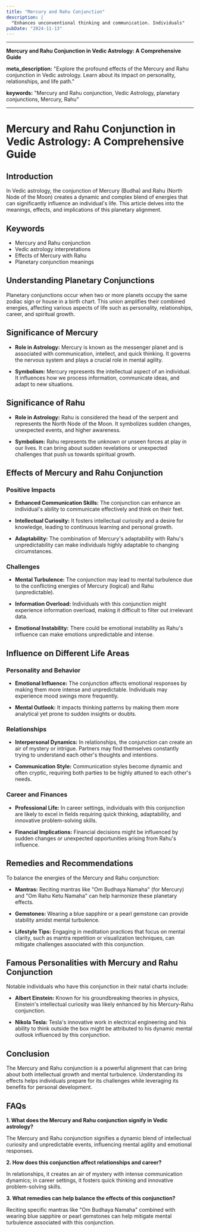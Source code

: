 ```yaml
---
title: "Mercury and Rahu Conjunction"
description: |
  "Enhances unconventional thinking and communication. Individuals"
pubDate: "2024-11-13"
---
```


---

**Mercury and Rahu Conjunction in Vedic Astrology: A Comprehensive Guide**

**meta_description:** "Explore the profound effects of the Mercury and Rahu conjunction in Vedic astrology. Learn about its impact on personality, relationships, and life path."

**keywords:** "Mercury and Rahu conjunction, Vedic Astrology, planetary conjunctions, Mercury, Rahu"

---

# Mercury and Rahu Conjunction in Vedic Astrology: A Comprehensive Guide

## Introduction

In Vedic astrology, the conjunction of Mercury (Budha) and Rahu (North Node of the Moon) creates a dynamic and complex blend of energies that can significantly influence an individual's life. This article delves into the meanings, effects, and implications of this planetary alignment.

## Keywords

- Mercury and Rahu conjunction
- Vedic astrology interpretations
- Effects of Mercury with Rahu
- Planetary conjunction meanings

## Understanding Planetary Conjunctions

Planetary conjunctions occur when two or more planets occupy the same zodiac sign or house in a birth chart. This union amplifies their combined energies, affecting various aspects of life such as personality, relationships, career, and spiritual growth.

## Significance of Mercury

- **Role in Astrology:** Mercury is known as the messenger planet and is associated with communication, intellect, and quick thinking. It governs the nervous system and plays a crucial role in mental agility.
  
- **Symbolism:** Mercury represents the intellectual aspect of an individual. It influences how we process information, communicate ideas, and adapt to new situations.

## Significance of Rahu

- **Role in Astrology:** Rahu is considered the head of the serpent and represents the North Node of the Moon. It symbolizes sudden changes, unexpected events, and higher awareness.

- **Symbolism:** Rahu represents the unknown or unseen forces at play in our lives. It can bring about sudden revelations or unexpected challenges that push us towards spiritual growth.

## Effects of Mercury and Rahu Conjunction

### Positive Impacts

- **Enhanced Communication Skills:** The conjunction can enhance an individual's ability to communicate effectively and think on their feet.
  
- **Intellectual Curiosity:** It fosters intellectual curiosity and a desire for knowledge, leading to continuous learning and personal growth.
  
- **Adaptability:** The combination of Mercury's adaptability with Rahu's unpredictability can make individuals highly adaptable to changing circumstances.

### Challenges

- **Mental Turbulence:** The conjunction may lead to mental turbulence due to the conflicting energies of Mercury (logical) and Rahu (unpredictable).
  
- **Information Overload:** Individuals with this conjunction might experience information overload, making it difficult to filter out irrelevant data.
  
- **Emotional Instability:** There could be emotional instability as Rahu's influence can make emotions unpredictable and intense.

## Influence on Different Life Areas

### Personality and Behavior

- **Emotional Influence:** The conjunction affects emotional responses by making them more intense and unpredictable. Individuals may experience mood swings more frequently.
  
- **Mental Outlook:** It impacts thinking patterns by making them more analytical yet prone to sudden insights or doubts.

### Relationships

- **Interpersonal Dynamics:** In relationships, the conjunction can create an air of mystery or intrigue. Partners may find themselves constantly trying to understand each other's thoughts and intentions.
  
- **Communication Style:** Communication styles become dynamic and often cryptic, requiring both parties to be highly attuned to each other's needs.

### Career and Finances

- **Professional Life:** In career settings, individuals with this conjunction are likely to excel in fields requiring quick thinking, adaptability, and innovative problem-solving skills.
  
- **Financial Implications:** Financial decisions might be influenced by sudden changes or unexpected opportunities arising from Rahu's influence.

## Remedies and Recommendations

To balance the energies of the Mercury and Rahu conjunction:

- **Mantras:** Reciting mantras like "Om Budhaya Namaha" (for Mercury) and "Om Rahu Ketu Namaha" can help harmonize these planetary effects.
  
- **Gemstones:** Wearing a blue sapphire or a pearl gemstone can provide stability amidst mental turbulence.
  
- **Lifestyle Tips:** Engaging in meditation practices that focus on mental clarity, such as mantra repetition or visualization techniques, can mitigate challenges associated with this conjunction.

## Famous Personalities with Mercury and Rahu Conjunction

Notable individuals who have this conjunction in their natal charts include:

- **Albert Einstein:** Known for his groundbreaking theories in physics, Einstein's intellectual curiosity was likely enhanced by his Mercury-Rahu conjunction.
  
- **Nikola Tesla:** Tesla's innovative work in electrical engineering and his ability to think outside the box might be attributed to his dynamic mental outlook influenced by this conjunction.

## Conclusion

The Mercury and Rahu conjunction is a powerful alignment that can bring about both intellectual growth and mental turbulence. Understanding its effects helps individuals prepare for its challenges while leveraging its benefits for personal development.

## FAQs

**1. What does the Mercury and Rahu conjunction signify in Vedic astrology?**

The Mercury and Rahu conjunction signifies a dynamic blend of intellectual curiosity and unpredictable events, influencing mental agility and emotional responses.

**2. How does this conjunction affect relationships and career?**

In relationships, it creates an air of mystery with intense communication dynamics; in career settings, it fosters quick thinking and innovative problem-solving skills.

**3. What remedies can help balance the effects of this conjunction?**

Reciting specific mantras like "Om Budhaya Namaha" combined with wearing blue sapphire or pearl gemstones can help mitigate mental turbulence associated with this conjunction.


